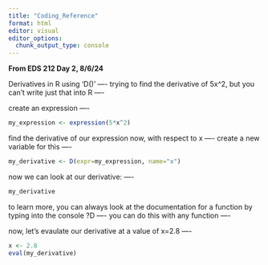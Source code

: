 ```yaml
---
title: "Coding_Reference"
format: html
editor: visual
editor_options: 
  chunk_output_type: console
---
```


**From EDS 212 Day 2, 8/6/24** 

Derivatives in R using 'D()' ----
trying to find the derivative of 5x^2, but you can't write just that into R ----

create an expression ----
```r
my_expression <- expression(5*x^2)
```
find the derivative of our expression now, with respect to x ----
create a new variable for this ----

```r
my_derivative <- D(expr=my_expression, name="x")
```
now we can look at our derivative: ----

```r
my_derivative
```
to learn more, you can always look at the documentation for a function by typing into the console ?D ----
you can do this with any function ----

now, let's evaulate our derivative at a value of x=2.8 ----

```r
x <- 2.8
eval(my_derivative)
```





